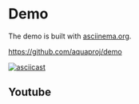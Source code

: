 # Demo


The demo is built with [asciinema.org](https://asciinema.org/).

https://github.com/aquaproj/demo

[![asciicast](https://asciinema.org/a/498262.svg)](https://asciinema.org/a/498262?autoplay=1)

## Youtube

<div className="container text--center margin-bottom--xl">
  <div className="row">
    <div className="col">
      <div className="video-container">
        <LiteYouTubeEmbed
          id="adX_lloB3mY"
          params="autoplay=1&autohide=1&showinfo=0&rel=0"
          title="Introduction of aqua"
          poster="maxresdefault"
          webp
        />
      </div>
    </div>
  </div>
</div>

